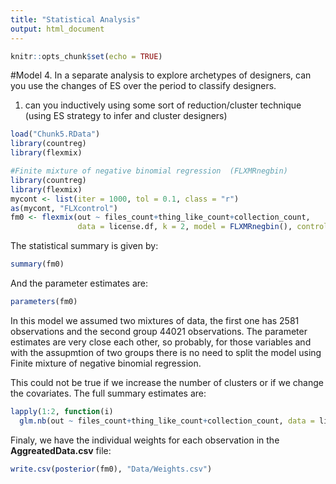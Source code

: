 ```yaml
---
title: "Statistical Analysis"
output: html_document
---
```


```r
knitr::opts_chunk$set(echo = TRUE)
```

#Model 4.
In a separate analysis to explore archetypes of designers, can you use the changes of ES over the period to classify designers. 

1. can you inductively using some sort of reduction/cluster technique (using ES strategy to infer and cluster designers) 

```r
load("Chunk5.RData")
library(countreg)
library(flexmix)
```

```r
#Finite mixture of negative binomial regression  (FLXMRnegbin)
library(countreg)
library(flexmix)
mycont <- list(iter = 1000, tol = 0.1, class = "r")
as(mycont, "FLXcontrol")
fm0 <- flexmix(out ~ files_count+thing_like_count+collection_count, 
               data = license.df, k = 2, model = FLXMRnegbin(), control= mycont)
```

The statistical summary is given by:

```r
summary(fm0)
```

And the parameter estimates are:
```r
parameters(fm0)
```

In this model we assumed two mixtures of data, the first one has 2581 observations and the second group 44021 observations. The parameter estimates are very close each other, so probably, for those variables and with the assupmtion of two groups there is no need to split the model using Finite mixture of negative binomial regression.

This could not be true if we increase the number of clusters or if we change the covariates. The full summary estimates are:


```r
lapply(1:2, function(i)
  glm.nb(out ~ files_count+thing_like_count+collection_count, data = license.df, weights = posterior(fm0)[,i]))
```

Finaly, we have the individual weights for each observation in the **AggreatedData.csv** file:

```r
write.csv(posterior(fm0), "Data/Weights.csv")
```










